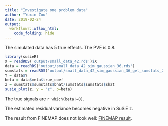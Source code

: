 ```yaml
---
title: "Investigate one problem data"
author: "Yuxin Zou"
date: 2019-02-24
output: 
  workflowr::wflow_html:
    code_folding: hide
---
```


The simulated data has 5 true effects. The PVE is 0.8.
```r
library(susieR)
X = readRDS('output/small_data_42.rds')$X
data = readRDS('output/small_data_42_sim_gaussian_36.rds')
sumstats = readRDS('output/small_data_42_sim_gaussian_36_get_sumstats_2.rds')
Y = data$Y
beta = data$meta$true_coef
z = sumstats$sumstats$bhat/sumstats$sumstats$shat
susie_plot(z, y = "z", b=beta)
```

The true signals are `r which(beta!=0)`.

The estimated residual variance becomes negative in SuSiE z.

The result from FINEMAP does not look well: [FINEMAP result](small_data_42_sim_gaussian_36_get_sumstats_2_finemap_2_plot_finemap_2.plot_file.pdf).

